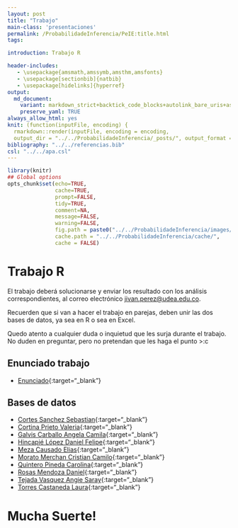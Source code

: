```yaml
---
layout: post
title: "Trabajo"
main-class: 'presentaciones'
permalink: /ProbabilidadeInferencia/PeIE:title.html
tags:

introduction: Trabajo R

header-includes:
   - \usepackage{amsmath,amssymb,amsthm,amsfonts}
   - \usepackage[sectionbib]{natbib}
   - \usepackage[hidelinks]{hyperref}
output:
  md_document:
    variant: markdown_strict+backtick_code_blocks+autolink_bare_uris+ascii_identifiers+tex_math_single_backslash
    preserve_yaml: TRUE
always_allow_html: yes   
knit: (function(inputFile, encoding) {
  rmarkdown::render(inputFile, encoding = encoding,
  output_dir = "../../ProbabilidadeInferencia/_posts/", output_format = "all"  ) })
bibliography: "../../referencias.bib"
csl: "../../apa.csl"
---
```


```r
library(knitr)
## Global options
opts_chunk$set(echo=TRUE,
               cache=TRUE,
               prompt=FALSE,
               tidy=TRUE,
               comment=NA,
               message=FALSE,
               warning=FALSE,
               fig.path = paste0("../../ProbabilidadeInferencia/images/", "Trabajo"),
               cache.path = "../../ProbabilidadeInferencia/cache/",
               cache = FALSE)
```

# Trabajo R
El trabajo deberá solucionarse y enviar los resultado con los análisis correspondientes, al correo electrónico <a target="_blank" href="mailto:jivan.perez@udea.edu.co"> jivan.perez@udea.edu.co</a>.

Recuerden que si van a hacer el trabajo en parejas, deben unir las dos bases de datos, ya sea en R o sea en Excel.

Quedo atento a cualquier duda o inquietud que les surja durante el trabajo. No duden en preguntar, pero no pretendan que les haga el punto >:c

## Enunciado trabajo 
* [Enunciado](https://github.com/jiperezga/jiperezga.github.io/raw/master/Dataset/Trabajo/TrabajoR.docx){:target="_blank"}

## Bases de datos 

* [Cortes Sanchez Sebastian](https://github.com/jiperezga/jiperezga.github.io/raw/master/Dataset/Trabajo/T1222454358.xlsx){:target="_blank"}
* [Cortina Prieto Valeria](https://github.com/jiperezga/jiperezga.github.io/raw/master/Dataset/Trabajo/T1007987474.xlsx){:target="_blank"}
* [Galvis Carballo Angela Camila](https://github.com/jiperezga/jiperezga.github.io/raw/master/Dataset/Trabajo/T1025641130.xlsx){:target="_blank"}
* [Hincapié López Daniel Felipe](https://github.com/jiperezga/jiperezga.github.io/raw/master/Dataset/Trabajo/T1001095936.xlsx){:target="_blank"}
* [Meza Causado Elias](https://github.com/jiperezga/jiperezga.github.io/raw/master/Dataset/Trabajo/T1017230790.xlsx){:target="_blank"}
* [Morato Merchan Cristian Camilo](https://github.com/jiperezga/jiperezga.github.io/raw/master/Dataset/Trabajo/T1000005584.xlsx){:target="_blank"}
* [Quintero Pineda Carolina](https://github.com/jiperezga/jiperezga.github.io/raw/master/Dataset/Trabajo/T1038404303.xlsx){:target="_blank"}
* [Rosas Mendoza Daniel](https://github.com/jiperezga/jiperezga.github.io/raw/master/Dataset/Trabajo/T1036339232.xlsx){:target="_blank"}
* [Tejada Vasquez Angie Saray](https://github.com/jiperezga/jiperezga.github.io/raw/master/Dataset/Trabajo/T1000195100.xlsx){:target="_blank"}
* [Torres Castaneda Laura](https://github.com/jiperezga/jiperezga.github.io/raw/master/Dataset/Trabajo/T1017262338.xlsx){:target="_blank"}

<h1> Mucha Suerte! </h1>
